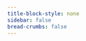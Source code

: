 ```yaml
---
title-block-style: none
sidebar: false
bread-crumbs: false
---
```


::: {.column-screen}
<script type="module" src="https://unpkg.com/rapidoc/dist/rapidoc-min.js"></script>
<rapi-doc 
    spec-url="https://api.dev.vm.validmind.ai/admin/api/v1/swagger.json"
    show-header="false"
    theme="light"
    load-fonts="true"
    regular-font="Inter"
    mono-font="'Consolas' monospace"
    font-size="largest"
    primary-color="#196972"
    bg-color="#ffffff"
    nav-bg-color="#ffffff" 
    nav-text-color="#585F60" 
    nav-hover-bg-color="#ffffff" 
    nav-hover-text-color="#de257e"
    nav-accent-color="#de257e" 
    nav-accent-text-color="#de257e"
    show-method-in-nav-bar="as-plain-text"
    show-components="false"
    use-path-in-nav-bar="true"
    allow-authentication="true"
    allow-server-selection="false"
    persist-auth="true"
    allow-try="true"
    show-curl-before-try="true"
    allow-search="true"
    allow-advanced-search="true"
    fill-request-fields-with-example="true">
</rapi-doc>
:::
